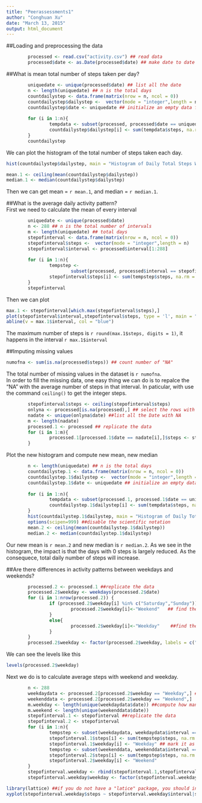 ```yaml
---
title: "Peerassessments1"
author: "Conghuan Xu"
date: "March 13, 2015"
output: html_document
---
```

  
##Loading and preprocessing the data
```r
        processed <- read.csv("activity.csv") ## read data
        processed$date <- as.Date(processed$date) ## make date to date type
```
  
##What is mean total number of steps taken per day?
  
```r
        uniquedate <- unique(processed$date) ## list all the date
        n <- length(uniquedate) ## n is the total days
        countdailystep <- data.frame(matrix(nrow = n, ncol = 0))
        countdailystep$dailystep <-  vector(mode = "integer",length = n)
        countdailystep$date <- uniquedate ## initialize an empty data frame to store results
        
        for (i in 1:n){
                tempdata <- subset(processed, processed$date == uniquedate[i]) ## select the data of the same day
                countdailystep$dailystep[i] <- sum(tempdata$steps, na.rm = T)
        }
        countdailystep
```
  
We can plot the histogram of the total number of steps taken each day.
  
```r
hist(countdailystep$dailystep, main = "Histogram of Daily Total Steps With Original Data", xlab = "Total Step of A Day", ylab = "Number of Days")
```
```r
mean.1 <- ceiling(mean(countdailystep$dailystep))
median.1 <- median(countdailystep$dailystep)
```
  
Then we can get mean = `r mean.1`, and median = `r median.1`.  

##What is the average daily activity pattern?  
First we need to calculate the mean of every interval
```r
        uniquedate <- unique(processed$date)
        n <- 288 ## n is the total number of intervals
        m <- length(uniquedate) ## total days
        stepofinterval <- data.frame(matrix(nrow = n, ncol = 0))
        stepofinterval$steps <-  vector(mode = "integer",length = n)
        stepofinterval$interval <- processed$interval[1:288]
        
        for (i in 1:n){
                tempstep <- 
                        subset(processed, processed$interval == stepofinterval$interval[i]) ## select the data of the same interval
                stepofinterval$steps[i] <- sum(tempstep$steps, na.rm = T)/m
        }
        stepofinterval
```
Then we can plot
```r
max.1 <- stepofinterval[which.max(stepofinterval$steps),]
plot(stepofinterval$interval,stepofinterval$steps, type = 'l', main = "Avgerage Steps of A Day", xlab="Time Intervals of A Day", ylab = "Average Steps")
abline(v = max.1$interval, col = "blue")
```
  
The maximum number of steps is `r round(max.1$steps, digits = 1)`, it happens in the interval `r max.1$interval`  

##Imputing missing values  

```r
numofna <- sum(is.na(processed$steps)) ## count number of "NA"
```
The total number of missing values in the dataset is `r numofna`.  
In order to fill the missing data, one easy thing we can do is to repalce the "NA" with the average number of steps in that interval. In paticular, with use the command ` ceiling()` to get the integer steps.
```r
        stepofinterval$steps <- ceiling(stepofinterval$steps)
        onlyna <- processed[is.na(processed),] ## select the rows with NA
        nadate <- unique(onlyna$date) ##list all the Date with NA
        m <- length(nadate)
        processed.1 <- processed ## replicate the data
        for (i in 1:m){
                processed.1[processed.1$date == nadate[i],]$steps <- stepofinterval$steps ##insert the NA with average steps
        }
```
  
Plot the new histogram and compute new mean, new median
```r
        n <- length(uniquedate) ## n is the total days
        countdailystep.1 <- data.frame(matrix(nrow = n, ncol = 0))
        countdailystep.1$dailystep <-  vector(mode = "integer",length = n)
        countdailystep.1$date <- uniquedate ## initialize an empty data frame to store results
        
        for (i in 1:n){
                tempdata <- subset(processed.1, processed.1$date == uniquedate[i])
                countdailystep.1$dailystep[i] <- sum(tempdata$steps, na.rm = T)
        }
        hist(countdailystep.1$dailystep, main = "Histogram of Daily Total Steps With Filled Data", xlab = "Total Step of A Day", ylab = "Number of Days")
        options(scipen=999) ##disable the scientific notation
        mean.2 <- ceiling(mean(countdailystep.1$dailystep))
        median.2 <- median(countdailystep.1$dailystep)
```
Our new mean is `r mean.2` and new median is `r median.2`.
As we see in the histogram, the impact is that the days with 0 steps is largely reduced. As the consequece, total daily number of steps will increase.  

##Are there differences in activity patterns between weekdays and weekends?  

```r
        processed.2 <- processed.1 ##replicate the data
        processed.2$weekday <- weekdays(processed.2$date)
        for (i in 1:nrow(processed.2)) {                                         
                if (processed.2$weekday[i] %in% c("Saturday","Sunday")) {             
                        processed.2$weekday[i]<-"Weekend"   ## find the rows of weekend                             
                }
                else{
                        processed.2$weekday[i]<-"Weekday"    ##find the rows of weekday                             
                }
        }
        processed.2$weekday <- factor(processed.2$weekday, labels = c("Weekday", "Weekend")) ##label it
```
  
We can see the levels like this  
```r
levels(processed.2$weekday)
```
   
Next we do is to calculate average steps with weekend and weekday.
```r
        n <- 288
        weekdaydata <- processed.2[processed.2$weekday == "Weekday",] ##select the rows with weekday
        weekenddata <- processed.2[processed.2$weekday == "Weekend",]
        m.weekday <- length(unique(weekdaydata$date)) ##compute how many days are weekday
        m.weekend <- length(unique(weekenddata$date))
        stepofinterval.1 <- stepofinterval ##replicate the data
        stepofinterval.2 <- stepofinterval
        for (i in 1:n){
                tempstep <- subset(weekdaydata, weekdaydata$interval == stepofinterval.1$interval[i]) ## have a temp data store the weekday data of the same row
                stepofinterval.1$steps[i] <- sum(tempstep$steps, na.rm = T)/m.weekday
                stepofinterval.1$weekday[i] <- "Weekday" ## mark it as weekday
                tempstep <- subset(weekenddata, weekenddata$interval == stepofinterval.2$interval[i])
                stepofinterval.2$steps[i] <- sum(tempstep$steps, na.rm = T)/m.weekend
                stepofinterval.2$weekday[i] <- "Weekend"
        }
        stepofinterval.weekday <- rbind(stepofinterval.1,stepofinterval.2) ##combine the two dataframe into one
        stepofinterval.weekday$weekday <- factor(stepofinterval.weekday$weekday, labels = c("Weekday", "Weekend")) ##label it
```
  


```r
library(lattice) ##if you do not have a "latice" package, you should install it first
xyplot(stepofinterval.weekday$steps ~ stepofinterval.weekday$interval|stepofinterval.weekday$weekday, type = 'l', xlab="Time Intervals of A Day", ylab = "Average Steps")
```